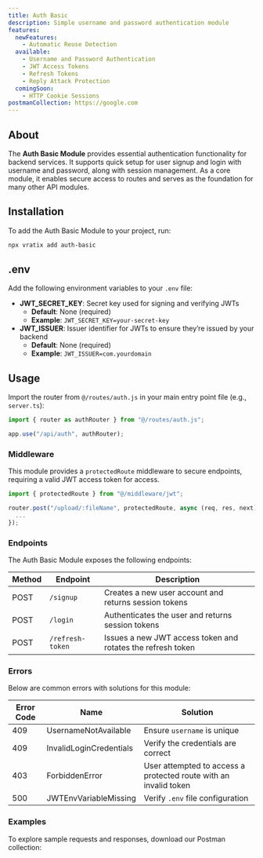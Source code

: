 ```yaml
---
title: Auth Basic
description: Simple username and password authentication module
features:
  newFeatures:
    - Automatic Reuse Detection
  available:
    - Username and Password Authentication
    - JWT Access Tokens
    - Refresh Tokens
    - Reply Attack Protection
  comingSoon:
    - HTTP Cookie Sessions
postmanCollection: https://google.com
---
```


## About

The **Auth Basic Module** provides essential authentication functionality for backend services.
It supports quick setup for user signup and login with username and password, along with session management.
As a core module, it enables secure access to routes and serves as the foundation for many other API modules.

## Installation

To add the Auth Basic Module to your project, run:

```bash
npx vratix add auth-basic
```

## .env

Add the following environment variables to your `.env` file:

- **JWT_SECRET_KEY**: Secret key used for signing and verifying JWTs
  - **Default**: None (required)
  - **Example**: `JWT_SECRET_KEY=your-secret-key`
- **JWT_ISSUER**: Issuer identifier for JWTs to ensure they’re issued by your backend
  - **Default**: None (required)
  - **Example**: `JWT_ISSUER=com.yourdomain`

## Usage

Import the router from `@/routes/auth.js` in your main entry point file (e.g., `server.ts`):

```typescript server.ts
import { router as authRouter } from "@/routes/auth.js";

app.use("/api/auth", authRouter);  
```

### Middleware

This module provides a `protectedRoute` middleware to secure endpoints, requiring a valid JWT access token for access.

```typescript showLineNumbers {3} /protectedRoute/2
import { protectedRoute } from "@/middleware/jwt";

router.post("/upload/:fileName", protectedRoute, async (req, res, next) => {
  ...
});
```

### Endpoints

The Auth Basic Module exposes the following endpoints:

| Method | Endpoint         | Description                                                 |
| ------ | ---------------- | ----------------------------------------------------------- |
| POST   | `/signup`        | Creates a new user account and returns session tokens       |
| POST   | `/login`         | Authenticates the user and returns session tokens           |
| POST   | `/refresh-token` | Issues a new JWT access token and rotates the refresh token |

### Errors

Below are common errors with solutions for this module:

| Error Code | Name                    | Solution                                                         |
| ---------- | ----------------------- | ---------------------------------------------------------------- |
| 409        | UsernameNotAvailable    | Ensure `username` is unique                                      |
| 409        | InvalidLoginCredentials | Verify the credentials are correct                               |
| 403        | ForbiddenError          | User attempted to access a protected route with an invalid token |
| 500        | JWTEnvVariableMissing   | Verify `.env` file configuration                                 |

### Examples

To explore sample requests and responses, download our Postman collection: 

<PostmanBadge collectionUrl="https://google.com" moduleName="Auth Basic" />
